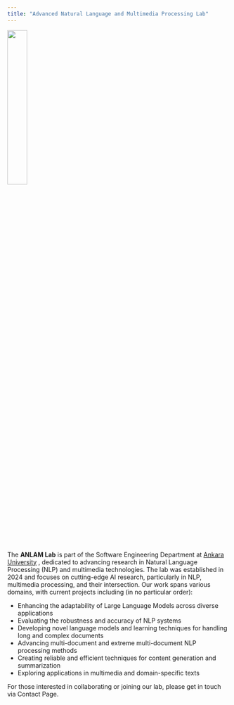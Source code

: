 ```yaml
---
title: "Advanced Natural Language and Multimedia Processing Lab"  
---
```

 
![](img/logo_no_bg.png){width=30% fig-align="center"}



The **ANLAM Lab** is part of the Software Engineering Department at [Ankara University](https://www.ankara.edu.tr)  , dedicated to advancing research in Natural Language Processing (NLP) and multimedia technologies. The lab was established in 2024 and focuses on cutting-edge AI research, particularly in NLP, multimedia processing, and their intersection. Our work spans various domains, with current projects including (in no particular order):

- Enhancing the adaptability of Large Language Models across diverse applications
- Evaluating the robustness and accuracy of NLP systems
- Developing novel language models and learning techniques for handling long and complex documents
- Advancing multi-document and extreme multi-document NLP processing methods
- Creating reliable and efficient techniques for content generation and summarization
- Exploring applications in multimedia and domain-specific texts

For those interested in collaborating or joining our lab, please get in touch via Contact Page.
